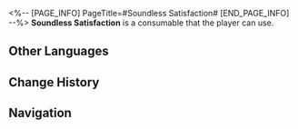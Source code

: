 <%-- [PAGE_INFO]
PageTitle=#Soundless Satisfaction#
[END_PAGE_INFO] --%>
{{Consumable Infobox
|id          = 408627
|image       = Item Soundless Satisfaction.png{{subst:void|<!--$UPLOAD:<<SpriteOutput/ItemFigures/408627.png>-<Item Soundless Satisfaction.png>-<Consumable Icons>>-->}}
|type        = Attack Consumables
|rarity      = 3
|effect      = When used, all allies' Basic ATK DMG dealt in the next battle increases by 45% and Skill DMG dealt decreases by 12%.
|description = People might be more inclined to please others than themselves. However, my dear friend, I still hope you can play a song for yourself, a song unbeknownst to all and unheard by another's ear. Then, laugh out loud &mdash; as the audience, as well as the performer.
|effectType  = 
|effectType2 = 
|effectType3 = 
|recipe      = 
|source1     = [[Auto Band]]
|source2     = 
|source3     = 
}}
{{Description|''"Life is like a grand soliloquy."''}}
'''Soundless Satisfaction''' is a consumable that the player can use.

==Other Languages==
{{Other Languages
|en   = Soundless Satisfaction
|zhs  = 无声自满
|zht  = 無聲自滿
|ja   = 静かなる慢心
|ko   = 소리 없는 자기만족
|es   = Satisfacción insonora
|fr   = Satisfaction silencieuse
|ru   = Беззвучное успокоение
|th   = Soundless Satisfaction
|vi   = Sự Tự Thõa Mãn Thầm Lặng
|de   = Stille Selbstgefälligkeit
|id   = Soundless Satisfaction
|pt   = Satisfação Silenciosa
}}

==Change History==
{{Change History|2.2}}

==Navigation==
{{Consumable Navbox}}